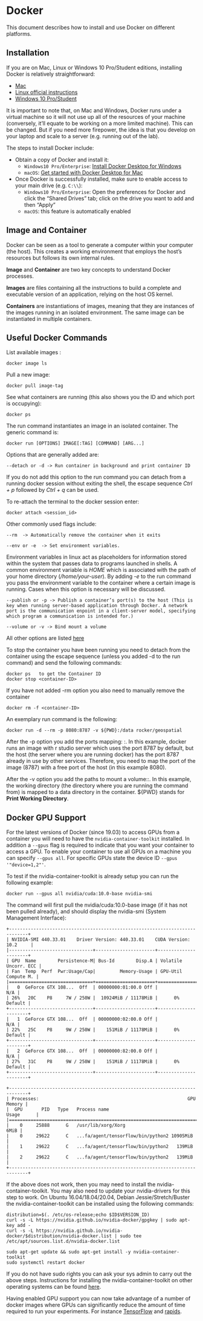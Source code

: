 # Docker

This document describes how to install and use Docker on different platforms.

## Installation

If you are on Mac, Linux or Windows 10 Pro/Student editions, installing Docker
is relatively straightforward:

* [Mac](https://docs.docker.com/docker-for-mac/)
* [Linux official instructions](https://docs.docker.com/install/linux/docker-ce/ubuntu/)
* [Windows 10 Pro/Student](https://docs.docker.com/docker-for-windows/)

It is important to note that, on Mac and Windows, Docker runs under a virtual
machine so it will not use up all of the resources of your machine
(conversely, it'll equate to be working on a more limited machine). This can
be changed. But if you need more firepower, the idea is that you develop on
your laptop and scale to a server (e.g. running out of the lab).

The steps to install Docker include:

- Obtain a copy of Docker and install it:
    - `Windows10 Pro/Enterprise`: [Install Docker Desktop for Windows](https://docs.docker.com/docker-for-windows/install/)
    - `macOS`: [Get started with Docker Desktop for Mac](https://docs.docker.com/docker-for-mac/)
- Once Docker is successfully installed, make sure to enable access to your main drive (e.g. `C:\\`): 
    - `Windows10 Pro/Enterprise`: Open the preferences for Docker and click the
      "Shared Drives" tab; click on the drive you want to add and then "Apply"
    - `macOS`: this feature is automatically enabled

## Image and Container

Docker can be seen as a tool to generate a computer within your computer (the host). This creates a working environment that employs the host's resources but follows its own internal rules. 

**Image** and **Container** are two key concepts to understand Docker processes.

**Images** are files containing all the instructions to build a complete and executable version of an application, relying on the host OS kernel.

**Containers** are instantiations of images, meaning that they are instances of the images running in an isolated environment. The same image can be instantiated in multiple containers.

## Useful Docker Commands

List available images :

```shell
docker image ls
```
Pull a new image:

```shell
docker pull image-tag
```

See what containers are running (this also shows you the ID and which port is occupying):

```shell
docker ps
```
The run command instantiates an image in an isolated container. The generic command is:

```shell
docker run [OPTIONS] IMAGE[:TAG] [COMMAND] [ARG...]
```
Options that are generally added are:

```shell
--detach or -d -> Run container in background and print container ID
```

If you do not add this option to the run command you can detach from a running docker session without exiting the shell, the escape sequence *Ctrl + p* followed by *Ctrl + q* can be used. 

To re-attach the terminal to the docker session enter: 

```shell
docker attach <session_id>
```

Other commonly used flags include:

```shell
--rm  -> Automatically remove the container when it exits
```

```shell
--env or -e  -> Set environment variables.
```
Environment variables in linux act as placeholders for information stored within the system that passes data to programs launched in shells. A common environment variable is *HOME* which is associated with the path of your home directory (*/home/your-user*). By adding *-e* to the run command you pass the environment variable to the container where a certain image is running. Cases when this option is necessary will be discussed.

```shell
--publish or -p -> Publish a container’s port(s) to the host (This is key when running server-based application through Docker. A network port is the communication enpoint in a client-server model, specifying which program a communication is intended for.)

--volume or -v -> Bind mount a volume 
```

All other options are listed [here](https://docs.docker.com/engine/reference/commandline/run/)

To stop the container you have been running you need to detach from the container using the escape sequence (unless you added -d to the run command) and send the following commands: 

```shell
docker ps   to get the Container ID
docker stop <container-ID>  
```

If you have not added -rm option you also need to manually remove the container

```shell
docker rm -f <container-ID>
```

An exemplary run command is the following:

```shell
docker run -d --rm -p 8080:8787 -v ${PWD}:/data rocker/geospatial
```

After the -p option you add the ports mapping: <host port>:<container port>. In this example, docker runs an image with r studio server which uses the port 8787 by default, but the host (the server where you are running docker) has the port 8787 already in use by other services. Therefore, you need to map the port of the image (8787) with a free port of the host (in this example 8080).

After the -v option you add the paths to mount a volume:<host path>:<container path>. In this example, the working directory (the directory where you are running the command from) is mapped to a data directory in the container. \${PWD} stands for **Print Working Directory**.
 
## Docker GPU Support

For the latest versions of Docker (since 19.03) to access GPUs from a container you will need to have the ```nvidia-container-toolkit``` installed. In addition a ```--gpus``` flag is required to indicate that you want your container to access a GPU. To enable your container to use all GPUs on a machine you can specify ```--gpus all```. For specific GPUs state the device ID ```--gpus '"device=1,2"'```.
 
To test if the nvidia-container-toolkit is already setup you can run the following example:


```shell
docker run --gpus all nvidia/cuda:10.0-base nvidia-smi
```

The command will first pull the nvidia/cuda:10.0-base image (if it has not been pulled already), and should display the nvidia-smi (System Management Interface):

```shell
+-----------------------------------------------------------------------------+
| NVIDIA-SMI 440.33.01    Driver Version: 440.33.01    CUDA Version: 10.2     |
|-------------------------------+----------------------+----------------------+
| GPU  Name        Persistence-M| Bus-Id        Disp.A | Volatile Uncorr. ECC |
| Fan  Temp  Perf  Pwr:Usage/Cap|         Memory-Usage | GPU-Util  Compute M. |
|===============================+======================+======================|
|   0  GeForce GTX 108...  Off  | 00000000:01:00.0 Off |                  N/A |
| 26%   20C    P8     7W / 250W |  10924MiB / 11178MiB |      0%      Default |
+-------------------------------+----------------------+----------------------+
|   1  GeForce GTX 108...  Off  | 00000000:02:00.0 Off |                  N/A |
| 22%   25C    P8     9W / 250W |    151MiB / 11178MiB |      0%      Default |
+-------------------------------+----------------------+----------------------+
|   2  GeForce GTX 108...  Off  | 00000000:82:00.0 Off |                  N/A |
| 27%   31C    P8     9W / 250W |    151MiB / 11178MiB |      0%      Default |
+-------------------------------+----------------------+----------------------+
                                                                               
+-----------------------------------------------------------------------------+
| Processes:                                                       GPU Memory |
|  GPU       PID   Type   Process name                             Usage      |
|=============================================================================|
|    0     25888      G   /usr/lib/xorg/Xorg                             6MiB |
|    0     29622      C   ...fa/agent/tensorflow/bin/python2 10905MiB |
|    1     29622      C   ...fa/agent/tensorflow/bin/python2   139MiB |
|    2     29622      C   ...fa/agent/tensorflow/bin/python2   139MiB |
+-----------------------------------------------------------------------------+
```

If the above does not work, then you may need to install the nvidia-container-toolkit. You may also need to update your nvidia-drivers for this step to work. On Ubuntu 16.04/18.04/20.04, Debian Jessie/Stretch/Buster the nvidia-container-toolkit can be installed using the following commands:

```shell
distribution=$(. /etc/os-release;echo $ID$VERSION_ID)
curl -s -L https://nvidia.github.io/nvidia-docker/gpgkey | sudo apt-key add -
curl -s -L https://nvidia.github.io/nvidia-docker/$distribution/nvidia-docker.list | sudo tee /etc/apt/sources.list.d/nvidia-docker.list

sudo apt-get update && sudo apt-get install -y nvidia-container-toolkit
sudo systemctl restart docker
```

If you do not have sudo rights you can ask your sys admin to carry out the above steps. Instructions for installing the nvidia-container-toolkit on other operating systems can be found [here](https://github.com/NVIDIA/nvidia-docker). 

Having enabled GPU support you can now take advantage of a number of docker images where GPUs can significantly reduce the amount of time required to run your experiments. For instance [TensorFlow](https://www.tensorflow.org/install/docker) and [rapids](https://rapids.ai/start.html).
